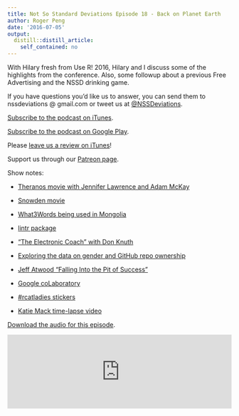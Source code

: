 ```yaml
---
title: Not So Standard Deviations Episode 18 - Back on Planet Earth
author: Roger Peng
date: '2016-07-05'
output:
  distill::distill_article:
    self_contained: no
---
```



With Hilary fresh from Use R! 2016, Hilary and I discuss some of the highlights from the conference. Also, some followup about a previous Free Advertising and the NSSD drinking game.


If you have questions you’d like us to answer, you can send them to
nssdeviations @ gmail.com or tweet us at [@NSSDeviations](https://twitter.com/nssdeviations).

[Subscribe to the podcast on iTunes](https://itunes.apple.com/us/podcast/not-so-standard-deviations/id1040614570).

[Subscribe to the podcast on Google Play](https://play.google.com/music/listen?u=0#/ps/Izfnbx6tlruojkfrvhjfdj3nmna).

Please [leave us a review on iTunes](https://itunes.apple.com/us/podcast/not-so-standard-deviations/id1040614570)!

Support us through our [Patreon page](https://www.patreon.com/NSSDeviations?ty=h).

Show notes:

* [Theranos movie with Jennifer Lawrence and Adam McKay](http://www.vanityfair.com/hollywood/2016/06/jennifer-lawrence-theranos-elizabeth-holmes)

* [Snowden movie](https://en.wikipedia.org/wiki/Snowden_(film))

* [What3Words being used in Mongolia](http://www.npr.org/2016/06/19/482514949/welcome-to-mongolias-new-postal-system-an-atlas-of-random-words)

* [lintr package](https://github.com/jimhester/lintr)

* [“The Electronic Coach” with Don Knuth](https://youtu.be/dhh8Ao4yweQ)

* [Exploring the data on gender and GitHub repo ownership](http://alyssafrazee.com/gender-and-github-code.html)

* [Jeff Atwood “Falling Into the Pit of Success”](https://blog.codinghorror.com/falling-into-the-pit-of-success/)

* [Google coLaboratory](https://research.googleblog.com/2014/08/doing-data-science-with-colaboratory.html)

* [#rcatladies stickers](https://www.stickermule.com/marketplace/12936-number-rcatladies)

* [Katie Mack time-lapse video](https://twitter.com/astrokatie/status/745529809669787649)


[Download the audio for this episode](https://soundcloud.com/nssd-podcast/episode-18-back-on-planet-earth).

<iframe width="100%" height="166" scrolling="no" frameborder="no" src="https://w.soundcloud.com/player/?url=https%3A//api.soundcloud.com/tracks/272064450&amp;color=ff5500&amp;auto_play=false&amp;hide_related=false&amp;show_comments=true&amp;show_user=true&amp;show_reposts=false"></iframe>
